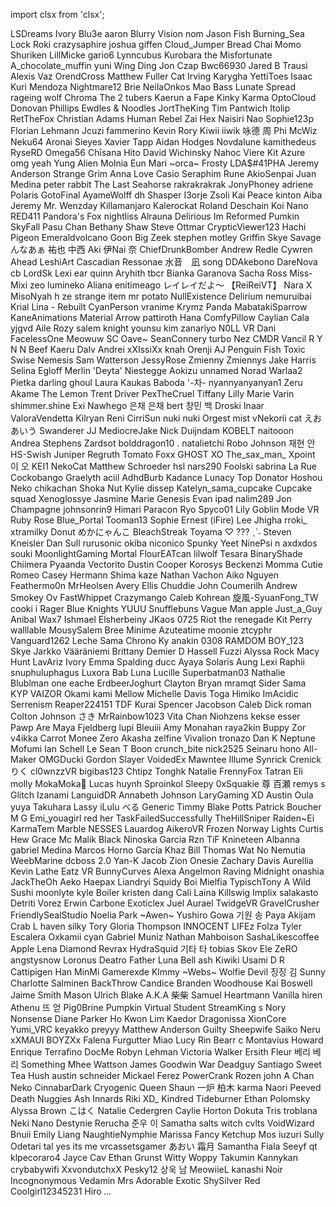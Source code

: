 ﻿import clsx from 'clsx';


<!-- Reminder that not only HTML chars have to be escaped, MDX chars also need to be (such as a space followed by an underscore). -->
<Patronelt k="0" ias="0" sp="0" >LSDreams</Patronelt> <Patronelt k="0" ias="0" sp="0" >Ivory</Patronelt> <Patronelt k="0" ias="1" sp="0" >Blu3e</Patronelt> <Patronelt k="0" ias="0" sp="0" >aaron</Patronelt> <Patronelt k="0" ias="0" sp="0" >Blurry Vision</Patronelt> 
<Patronelt k="0" ias="0" sp="0" >nom</Patronelt> <Patronelt k="0" ias="1" sp="0" >Jason Fish</Patronelt> <Patronelt k="0" ias="1" sp="0" >Burning&#0095;Sea</Patronelt> <Patronelt k="0" ias="0" sp="0" >Lock</Patronelt> <Patronelt k="0" ias="0" sp="0" >Roki</Patronelt> 
<Patronelt k="0" ias="0" sp="0" >crazysaphire</Patronelt> <Patronelt k="0" ias="1" sp="0" >joshua giffen</Patronelt> <Patronelt k="0" ias="0" sp="0" >Cloud&#0095;Jumper</Patronelt> <Patronelt k="0" ias="0" sp="0" >Bread Chai</Patronelt> <Patronelt k="0" ias="0" sp="0" >Momo Shuriken</Patronelt> 
<Patronelt k="0" ias="1" sp="0" >LillMicke</Patronelt> <Patronelt k="0" ias="0" sp="0" >gario6</Patronelt> <Patronelt k="0" ias="0" sp="0" >Lynncubus</Patronelt> <Patronelt k="0" ias="1" sp="0" >Kurobara the Misfortunate</Patronelt> <Patronelt k="0" ias="1" sp="0" >A&#0095;chocolate&#0095;muffin</Patronelt> 
<Patronelt k="0" ias="0" sp="0" >yuni</Patronelt> <Patronelt k="0" ias="0" sp="0" >Wing Ding</Patronelt> <Patronelt k="0" ias="1" sp="0" >Jon Czap</Patronelt> <Patronelt k="0" ias="0" sp="0" >Bwc66930</Patronelt> <Patronelt k="0" ias="0" sp="0" >Jared B Trausi</Patronelt> 
<Patronelt k="0" ias="1" sp="0" >Alexis Vaz</Patronelt> <Patronelt k="0" ias="0" sp="0" >OrendCross</Patronelt> <Patronelt k="0" ias="0" sp="0" >Matthew Fuller</Patronelt> <Patronelt k="0" ias="1" sp="0" >Cat Irving</Patronelt> <Patronelt k="0" ias="1" sp="0" >Karygha</Patronelt> 
<Patronelt k="0" ias="0" sp="0" >YettiToes</Patronelt> <Patronelt k="0" ias="0" sp="0" >Isaac Kuri Mendoza</Patronelt> <Patronelt k="0" ias="0" sp="0" >Nightmare12</Patronelt> <Patronelt k="0" ias="0" sp="0" >Brie</Patronelt> <Patronelt k="0" ias="1" sp="0" >NeilaOnkos</Patronelt> 
<Patronelt k="0" ias="1" sp="0" >Mao</Patronelt> <Patronelt k="0" ias="0" sp="0" >Bass</Patronelt> <Patronelt k="0" ias="0" sp="0" >Lunate Spread</Patronelt> <Patronelt k="0" ias="1" sp="0" >rageing wolf</Patronelt> <Patronelt k="0" ias="0" sp="0" >Chroma</Patronelt> 
<Patronelt k="0" ias="0" sp="0" >The 2 tubers</Patronelt> <Patronelt k="0" ias="0" sp="0" >Kaerun</Patronelt> <Patronelt k="0" ias="0" sp="0" >a</Patronelt> <Patronelt k="0" ias="1" sp="0" >Fape</Patronelt> <Patronelt k="0" ias="0" sp="0" >Kinky Karma</Patronelt> 
<Patronelt k="0" ias="1" sp="0" >OptoCloud</Patronelt> <Patronelt k="0" ias="1" sp="0" >Donovan Phillips</Patronelt> <Patronelt k="0" ias="0" sp="0" >Ewdles &#0038; Noodles</Patronelt> <Patronelt k="0" ias="1" sp="0" >JortTheKing</Patronelt> <Patronelt k="0" ias="1" sp="0" >Tim Pantwich</Patronelt> 
<Patronelt k="0" ias="1" sp="0" >Itolip</Patronelt> <Patronelt k="0" ias="0" sp="0" >RetTheFox</Patronelt> <Patronelt k="0" ias="0" sp="0" >Christian Adams</Patronelt> <Patronelt k="0" ias="0" sp="0" >Human Rebel</Patronelt> <Patronelt k="0" ias="0" sp="0" >Zai Hex</Patronelt> 
<Patronelt k="0" ias="0" sp="0" >Naisiri Nao</Patronelt> <Patronelt k="0" ias="0" sp="0" >Sophie123p</Patronelt> <Patronelt k="0" ias="1" sp="0" >Florian Lehmann</Patronelt> <Patronelt k="0" ias="0" sp="0" >Jcuzi</Patronelt> <Patronelt k="0" ias="1" sp="0" >fammerino</Patronelt> 
<Patronelt k="0" ias="0" sp="0" >Kevin</Patronelt> <Patronelt k="0" ias="0" sp="0" >Rory</Patronelt> <Patronelt k="0" ias="1" sp="0" >Kiwii iiwik</Patronelt> <Patronelt k="0" ias="1" sp="0" >咏德 周</Patronelt> <Patronelt k="0" ias="1" sp="0" >Phi</Patronelt> 
<Patronelt k="0" ias="0" sp="0" >McWiz</Patronelt> <Patronelt k="0" ias="1" sp="0" >Neku64</Patronelt> <Patronelt k="0" ias="1" sp="0" >Aronai Sieyes</Patronelt> <Patronelt k="0" ias="1" sp="0" >Xavier Tapp</Patronelt> <Patronelt k="0" ias="0" sp="0" >Aidan Hodges</Patronelt> 
<Patronelt k="0" ias="0" sp="0" >Novdalune</Patronelt> <Patronelt k="0" ias="0" sp="0" >kamithedeus</Patronelt> <Patronelt k="0" ias="1" sp="0" >RyseRD</Patronelt> <Patronelt k="0" ias="0" sp="0" >Omega56</Patronelt> <Patronelt k="0" ias="1" sp="0" >Chīsana Hito</Patronelt> 
<Patronelt k="0" ias="1" sp="0" >David Wichinsky</Patronelt> <Patronelt k="0" ias="0" sp="0" >Nahoc</Patronelt> <Patronelt k="0" ias="1" sp="0" >Viere</Patronelt> <Patronelt k="0" ias="1" sp="0" >Kit Azure</Patronelt> <Patronelt k="0" ias="0" sp="0" >omg yeah</Patronelt> 
<Patronelt k="0" ias="0" sp="0" >Yung Alien</Patronelt> <Patronelt k="0" ias="1" sp="0" >Molnia</Patronelt> <Patronelt k="0" ias="1" sp="0" >Eun</Patronelt> <Patronelt k="0" ias="0" sp="0" >Mari</Patronelt> <Patronelt k="0" ias="1" sp="0" >&#0126;orca&#0126;</Patronelt> 
<Patronelt k="0" ias="0" sp="0" >Frosty</Patronelt> <Patronelt k="0" ias="0" sp="0" >LDA&#0036;&#0035;41PHA</Patronelt> <Patronelt k="0" ias="1" sp="0" >Jeremy Anderson</Patronelt> <Patronelt k="0" ias="1" sp="0" >Strange Grim</Patronelt> <Patronelt k="0" ias="1" sp="0" >Anna Love</Patronelt> 
<Patronelt k="0" ias="0" sp="0" >Casio</Patronelt> <Patronelt k="0" ias="0" sp="0" >Seraphim Rune</Patronelt> <Patronelt k="0" ias="1" sp="0" >AkioSenpai</Patronelt> <Patronelt k="0" ias="0" sp="0" >Juan Medina</Patronelt> <Patronelt k="0" ias="0" sp="0" >peter rabbit</Patronelt> 
<Patronelt k="0" ias="1" sp="0" >The Last Seahorse</Patronelt> <Patronelt k="0" ias="0" sp="0" >rakrakrakrak</Patronelt> <Patronelt k="0" ias="1" sp="0" >JonyPhoney</Patronelt> <Patronelt k="0" ias="0" sp="0" >adriene</Patronelt> <Patronelt k="0" ias="0" sp="0" >Polaris</Patronelt> 
<Patronelt k="0" ias="0" sp="0" >GotoFinal</Patronelt> <Patronelt k="0" ias="0" sp="0" >AyameWolff</Patronelt> <Patronelt k="0" ias="1" sp="0" >dh</Patronelt> <Patronelt k="0" ias="1" sp="0" >Shasper</Patronelt> <Patronelt k="0" ias="1" sp="0" >I3orje</Patronelt> 
<Patronelt k="0" ias="1" sp="0" >Zsoli</Patronelt> <Patronelt k="0" ias="0" sp="0" >Kai Peace</Patronelt> <Patronelt k="0" ias="0" sp="0" >kinton</Patronelt> <Patronelt k="0" ias="0" sp="0" >Aiba</Patronelt> <Patronelt k="0" ias="1" sp="0" >Jeremy</Patronelt> 
<Patronelt k="0" ias="1" sp="0" >Mr&#0046; Wenzday</Patronelt> <Patronelt k="0" ias="1" sp="0" >Killamanjaro</Patronelt> <Patronelt k="0" ias="0" sp="0" >Kalerockat</Patronelt> <Patronelt k="0" ias="0" sp="0" >Roland Deschain</Patronelt> <Patronelt k="0" ias="1" sp="0" >Koi Nano</Patronelt> 
<Patronelt k="0" ias="0" sp="0" >RED411</Patronelt> <Patronelt k="0" ias="1" sp="0" >Pandora&#0039;s Fox</Patronelt> <Patronelt k="0" ias="0" sp="0" >nightliss</Patronelt> <Patronelt k="0" ias="0" sp="0" >Alrauna</Patronelt> <Patronelt k="0" ias="0" sp="0" >Delirious</Patronelt> 
<Patronelt k="0" ias="1" sp="0" >Im Reformed</Patronelt> <Patronelt k="0" ias="1" sp="0" >Pumkin</Patronelt> <Patronelt k="0" ias="0" sp="0" >SkyFall</Patronelt> <Patronelt k="0" ias="1" sp="0" >Pasu Chan</Patronelt> <Patronelt k="0" ias="0" sp="0" >Bethany Shaw</Patronelt> 
<Patronelt k="0" ias="1" sp="0" >Steve Ottmar</Patronelt> <Patronelt k="0" ias="1" sp="0" >CrypticViewer123</Patronelt> <Patronelt k="0" ias="1" sp="0" >Hachi Pigeon</Patronelt> <Patronelt k="0" ias="1" sp="0" >Emeraldvolcano</Patronelt> <Patronelt k="0" ias="1" sp="0" >Goon</Patronelt> 
<Patronelt k="0" ias="0" sp="0" >Big Zeek</Patronelt> <Patronelt k="0" ias="1" sp="0" >stephen motley</Patronelt> <Patronelt k="0" ias="1" sp="0" >Griffin</Patronelt> <Patronelt k="0" ias="0" sp="0" >Skye Savage</Patronelt> <Patronelt k="0" ias="0" sp="0" >んなあぁ</Patronelt> 
<Patronelt k="0" ias="1" sp="0" >祐也 中西</Patronelt> <Patronelt k="0" ias="0" sp="0" >Aki</Patronelt> <Patronelt k="0" ias="0" sp="0" >伊Nai 奈</Patronelt> <Patronelt k="0" ias="0" sp="0" >ChiefDrunkBomber</Patronelt> <Patronelt k="0" ias="1" sp="0" >Andrew Redle</Patronelt> 
<Patronelt k="0" ias="0" sp="0" >Cywren</Patronelt> <Patronelt k="0" ias="1" sp="0" >Ahead</Patronelt> <Patronelt k="0" ias="0" sp="0" >LeshiArt</Patronelt> <Patronelt k="0" ias="0" sp="0" >Cascadian</Patronelt> <Patronelt k="0" ias="1" sp="0" >Ressonae</Patronelt> 
<Patronelt k="0" ias="1" sp="0" >水音　凪</Patronelt> <Patronelt k="0" ias="1" sp="0" >song</Patronelt> <Patronelt k="0" ias="0" sp="0" >DDAkebono</Patronelt> <Patronelt k="0" ias="0" sp="0" >DareNova</Patronelt> <Patronelt k="0" ias="0" sp="0" >cb</Patronelt> 
<Patronelt k="0" ias="1" sp="0" >LordSk</Patronelt> <Patronelt k="0" ias="0" sp="0" >Lexi</Patronelt> <Patronelt k="0" ias="1" sp="0" >ear</Patronelt> <Patronelt k="0" ias="1" sp="0" >quinn</Patronelt> <Patronelt k="0" ias="1" sp="0" >Aryhith</Patronelt> 
<Patronelt k="0" ias="1" sp="0" >tbcr</Patronelt> <Patronelt k="0" ias="0" sp="0" >Bianka Garanova</Patronelt> <Patronelt k="0" ias="0" sp="0" >Sacha Ross</Patronelt> <Patronelt k="0" ias="0" sp="0" >Miss&#0045;Mixi</Patronelt> <Patronelt k="0" ias="0" sp="0" >zeo</Patronelt> 
<Patronelt k="0" ias="0" sp="0" >lumineko</Patronelt> <Patronelt k="0" ias="0" sp="0" >Aliana</Patronelt> <Patronelt k="0" ias="1" sp="0" >enitimeago</Patronelt> <Patronelt k="0" ias="1" sp="0" >レイレイだよ～ 【ReiReiVT】</Patronelt> <Patronelt k="0" ias="0" sp="0" >Nara X</Patronelt> 
<Patronelt k="0" ias="1" sp="0" >MisoNyah</Patronelt> <Patronelt k="0" ias="1" sp="0" >h ze</Patronelt> <Patronelt k="0" ias="1" sp="0" >strange item</Patronelt> <Patronelt k="0" ias="0" sp="0" >mr potato</Patronelt> <Patronelt k="0" ias="1" sp="0" >NullExistence</Patronelt> 
<Patronelt k="0" ias="1" sp="0" >Delirium</Patronelt> <Patronelt k="0" ias="1" sp="0" >nemuruibai</Patronelt> <Patronelt k="0" ias="0" sp="0" >Krial</Patronelt> <Patronelt k="0" ias="0" sp="0" >Lina &#0045; Rebuilt</Patronelt> <Patronelt k="0" ias="1" sp="0" >CyanPerson</Patronelt> 
<Patronelt k="0" ias="1" sp="0" >vranime</Patronelt> <Patronelt k="0" ias="0" sp="0" >Krymz Panda</Patronelt> <Patronelt k="0" ias="0" sp="0" >MabatakiSparrow</Patronelt> <Patronelt k="0" ias="1" sp="0" >KaneAnimations</Patronelt> <Patronelt k="0" ias="0" sp="0" >Material Arrow</Patronelt> 
<Patronelt k="0" ias="0" sp="0" >pattiroth</Patronelt> <Patronelt k="0" ias="0" sp="0" >Hana</Patronelt> <Patronelt k="0" ias="0" sp="0" >ComfyPillow</Patronelt> <Patronelt k="0" ias="1" sp="0" >Caylian Cala</Patronelt> <Patronelt k="0" ias="0" sp="0" >yjgvd</Patronelt> 
<Patronelt k="0" ias="1" sp="0" >Aile Rozy</Patronelt> <Patronelt k="0" ias="0" sp="0" >salem knight</Patronelt> <Patronelt k="0" ias="1" sp="0" >younsu kim</Patronelt> <Patronelt k="0" ias="0" sp="0" >zanariyo</Patronelt> <Patronelt k="0" ias="1" sp="0" >N0LL VR</Patronelt> 
<Patronelt k="0" ias="0" sp="0" >Dani</Patronelt> <Patronelt k="0" ias="0" sp="0" >FacelessOne</Patronelt> <Patronelt k="0" ias="0" sp="0" >Meowuw SC</Patronelt> <Patronelt k="0" ias="0" sp="0" >Oave&#0126;</Patronelt> <Patronelt k="0" ias="0" sp="0" >SeanConnery</Patronelt> 
<Patronelt k="0" ias="0" sp="0" >turbo</Patronelt> <Patronelt k="0" ias="0" sp="0" >Nez</Patronelt> <Patronelt k="0" ias="0" sp="0" >CMDR Vancil</Patronelt> <Patronelt k="0" ias="0" sp="0" >R Y N N</Patronelt> <Patronelt k="0" ias="0" sp="0" >Beef Kaeru</Patronelt> 
<Patronelt k="0" ias="0" sp="0" >Dalv Andrei</Patronelt> <Patronelt k="0" ias="1" sp="0" >xXIssiXx</Patronelt> <Patronelt k="0" ias="1" sp="0" >knah</Patronelt> <Patronelt k="0" ias="0" sp="0" >Orenji</Patronelt> <Patronelt k="0" ias="0" sp="0" >AJ</Patronelt> 
<Patronelt k="0" ias="0" sp="0" >Penguin Fish</Patronelt> <Patronelt k="0" ias="0" sp="0" >Toxic Swise</Patronelt> <Patronelt k="0" ias="0" sp="0" >Nemesis</Patronelt> <Patronelt k="0" ias="1" sp="0" >Sam Watterson</Patronelt> <Patronelt k="0" ias="0" sp="0" >JessyRose</Patronelt> 
<Patronelt k="0" ias="1" sp="0" >Zmienny Zmiennys</Patronelt> <Patronelt k="0" ias="0" sp="0" >Jake Harris</Patronelt> <Patronelt k="0" ias="0" sp="0" >Selina Egloff</Patronelt> <Patronelt k="0" ias="0" sp="0" >Merlin &#0039;Deyta&#0039; Niestegge</Patronelt> <Patronelt k="0" ias="1" sp="0" >Aokizu</Patronelt> 
<Patronelt k="0" ias="1" sp="0" >unnamed</Patronelt> <Patronelt k="0" ias="1" sp="0" >Norad</Patronelt> <Patronelt k="0" ias="0" sp="0" >Warlaa2</Patronelt> <Patronelt k="0" ias="1" sp="0" >Pietka</Patronelt> <Patronelt k="0" ias="0" sp="0" >darling ghoul</Patronelt> 
<Patronelt k="0" ias="0" sp="0" >Laura Kaukas</Patronelt> <Patronelt k="0" ias="0" sp="0" >Baboda</Patronelt> <Patronelt k="0" ias="0" sp="0" >&#0039;&#0045;차&#0045;</Patronelt> <Patronelt k="0" ias="0" sp="0" >nyannyanyanyan1</Patronelt> <Patronelt k="0" ias="1" sp="0" >Zeru Akame</Patronelt> 
<Patronelt k="0" ias="1" sp="0" >The Lemon</Patronelt> <Patronelt k="0" ias="0" sp="0" >Trent Driver</Patronelt> <Patronelt k="0" ias="0" sp="0" >PexTheCruel</Patronelt> <Patronelt k="0" ias="1" sp="0" >Tiffany</Patronelt> <Patronelt k="0" ias="0" sp="0" >Lilly Marie</Patronelt> 
<Patronelt k="0" ias="1" sp="0" >Varin</Patronelt> <Patronelt k="0" ias="0" sp="0" >shimmer&#0046;shine</Patronelt> <Patronelt k="0" ias="0" sp="0" >Exi Nawhego</Patronelt> <Patronelt k="0" ias="1" sp="0" >은채 은채</Patronelt> <Patronelt k="0" ias="0" sp="0" >bert</Patronelt> 
<Patronelt k="0" ias="1" sp="0" >창민 백</Patronelt> <Patronelt k="0" ias="0" sp="0" >Droski</Patronelt> <Patronelt k="0" ias="0" sp="0" >Inaar</Patronelt> <Patronelt k="0" ias="0" sp="0" >ValoraVendetta</Patronelt> <Patronelt k="0" ias="0" sp="0" >Kilryan</Patronelt> 
<Patronelt k="0" ias="1" sp="0" >Reni</Patronelt> <Patronelt k="0" ias="0" sp="0" >CirriSun</Patronelt> <Patronelt k="0" ias="0" sp="0" >nuki nuki</Patronelt> <Patronelt k="0" ias="0" sp="0" >Orgest</Patronelt> <Patronelt k="0" ias="1" sp="0" >mist</Patronelt> 
<Patronelt k="0" ias="0" sp="0" >vNekorii</Patronelt> <Patronelt k="0" ias="1" sp="0" >cat</Patronelt> <Patronelt k="0" ias="1" sp="0" >えお あいう</Patronelt> <Patronelt k="0" ias="1" sp="0" >Swanderer</Patronelt> <Patronelt k="0" ias="1" sp="0" >JJ</Patronelt> 
<Patronelt k="0" ias="0" sp="0" >MediocreJake</Patronelt> <Patronelt k="0" ias="0" sp="0" >Nick Duijndam</Patronelt> <Patronelt k="0" ias="1" sp="0" >KOBELT</Patronelt> <Patronelt k="0" ias="0" sp="0" >naitooon</Patronelt> <Patronelt k="0" ias="0" sp="0" >Andrea Stephens</Patronelt> 
<Patronelt k="0" ias="0" sp="0" >Zardsot</Patronelt> <Patronelt k="0" ias="1" sp="0" >bolddragon10 &#0046;</Patronelt> <Patronelt k="0" ias="0" sp="0" >natalietchi</Patronelt> <Patronelt k="0" ias="1" sp="0" >Robo Johnson</Patronelt> <Patronelt k="0" ias="0" sp="0" >재현 안</Patronelt> 
<Patronelt k="0" ias="0" sp="0" >HS&#0045;Swish</Patronelt> <Patronelt k="0" ias="0" sp="0" >Juniper Regruth</Patronelt> <Patronelt k="0" ias="0" sp="0" >Tomato</Patronelt> <Patronelt k="0" ias="0" sp="0" >Foxx</Patronelt> <Patronelt k="0" ias="0" sp="0" >GHOST XO</Patronelt> 
<Patronelt k="0" ias="0" sp="0" >The&#0095;sax&#0095;man&#0095;</Patronelt> <Patronelt k="0" ias="1" sp="0" >Xpoint</Patronelt> <Patronelt k="0" ias="0" sp="0" >이 오</Patronelt> <Patronelt k="0" ias="1" sp="0" >KEI1</Patronelt> <Patronelt k="0" ias="1" sp="0" >NekoCat</Patronelt> 
<Patronelt k="0" ias="1" sp="0" >Matthew Schroeder</Patronelt> <Patronelt k="0" ias="0" sp="0" >hsl</Patronelt> <Patronelt k="0" ias="0" sp="0" >nars290</Patronelt> <Patronelt k="0" ias="1" sp="0" >Foolski</Patronelt> <Patronelt k="0" ias="0" sp="0" >sabrina La Rue</Patronelt> 
<Patronelt k="0" ias="1" sp="0" >Cockobango</Patronelt> <Patronelt k="0" ias="1" sp="0" >Graelyth</Patronelt> <Patronelt k="0" ias="0" sp="0" >aciil</Patronelt> <Patronelt k="0" ias="1" sp="0" >AdhdBurb</Patronelt> <Patronelt k="0" ias="0" sp="0" >Kadance Lunacy</Patronelt> 
<Patronelt k="0" ias="0" sp="0" >Top Donator</Patronelt> <Patronelt k="0" ias="0" sp="0" >Hoshou Neko</Patronelt> <Patronelt k="0" ias="0" sp="0" >chikachan</Patronelt> <Patronelt k="0" ias="0" sp="0" >Shoka Nut</Patronelt> <Patronelt k="0" ias="0" sp="0" >Kylie</Patronelt> 
<Patronelt k="0" ias="0" sp="0" >dissep</Patronelt> <Patronelt k="0" ias="0" sp="0" >Katelyn&#0095;sama&#0095;cupcake Cupcake squad</Patronelt> <Patronelt k="0" ias="0" sp="0" >Xenoglossye</Patronelt> <Patronelt k="0" ias="0" sp="0" >Jasmine Marie</Patronelt> <Patronelt k="0" ias="0" sp="0" >Genesis Evan</Patronelt> 
<Patronelt k="0" ias="0" sp="0" >ipad</Patronelt> <Patronelt k="0" ias="1" sp="0" >nalim289</Patronelt> <Patronelt k="0" ias="1" sp="0" >Jon Champagne</Patronelt> <Patronelt k="0" ias="1" sp="0" >johnsonrin9</Patronelt> <Patronelt k="0" ias="1" sp="0" >Himari</Patronelt> 
<Patronelt k="0" ias="0" sp="0" >Paracon</Patronelt> <Patronelt k="0" ias="1" sp="0" >Ryo</Patronelt> <Patronelt k="0" ias="0" sp="0" >Spyco01</Patronelt> <Patronelt k="0" ias="0" sp="0" >Lily</Patronelt> <Patronelt k="0" ias="0" sp="0" >Goblin Mode</Patronelt> 
<Patronelt k="0" ias="0" sp="0" >VR Ruby Rose</Patronelt> <Patronelt k="0" ias="0" sp="0" >Blue&#0095;Portal</Patronelt> <Patronelt k="0" ias="0" sp="0" >Tooman13</Patronelt> <Patronelt k="0" ias="0" sp="0" >Sophie</Patronelt> <Patronelt k="0" ias="0" sp="0" >Ernest &#0040;iFire&#0041; Lee</Patronelt> 
<Patronelt k="0" ias="0" sp="0" >Jhigha</Patronelt> <Patronelt k="0" ias="1" sp="0" >rroki&#0095;</Patronelt> <Patronelt k="0" ias="0" sp="0" >xtramilky</Patronelt> <Patronelt k="0" ias="0" sp="0" >Donut</Patronelt> <Patronelt k="0" ias="0" sp="0" >めかにゃんこ</Patronelt> 
<Patronelt k="0" ias="0" sp="0" >BleachStreak</Patronelt> <Patronelt k="0" ias="0" sp="0" >Toyama</Patronelt> <Patronelt k="0" ias="0" sp="0" >♡ &#0063;&#0063;&#0063; ˎˊ˗</Patronelt> <Patronelt k="0" ias="1" sp="0" >Steven Kneisler</Patronelt> <Patronelt k="0" ias="0" sp="0" >Dan Sull</Patronelt> 
<Patronelt k="0" ias="0" sp="0" >rurusonic</Patronelt> <Patronelt k="0" ias="0" sp="0" >okiba niconico</Patronelt> <Patronelt k="0" ias="1" sp="0" >Spunky</Patronelt> <Patronelt k="0" ias="0" sp="0" >Yeet</Patronelt> <Patronelt k="0" ias="0" sp="0" >NinePsi</Patronelt> 
<Patronelt k="0" ias="0" sp="0" >n</Patronelt> <Patronelt k="0" ias="0" sp="0" >axdxdos</Patronelt> <Patronelt k="0" ias="1" sp="0" >souki</Patronelt> <Patronelt k="0" ias="0" sp="0" >MoonlightGaming</Patronelt> <Patronelt k="0" ias="0" sp="0" >Mortal</Patronelt> 
<Patronelt k="0" ias="0" sp="0" >FlourEATcan</Patronelt> <Patronelt k="0" ias="1" sp="0" >lilwolf</Patronelt> <Patronelt k="0" ias="1" sp="0" >Tesara</Patronelt> <Patronelt k="0" ias="0" sp="0" >BinaryShade</Patronelt> <Patronelt k="0" ias="0" sp="0" >Chiimera</Patronelt> 
<Patronelt k="0" ias="1" sp="0" >Pyaanda</Patronelt> <Patronelt k="0" ias="0" sp="0" >Vectorito</Patronelt> <Patronelt k="0" ias="1" sp="0" >Dustin Cooper</Patronelt> <Patronelt k="0" ias="0" sp="0" >Korosys</Patronelt> <Patronelt k="0" ias="0" sp="0" >Beckenzi</Patronelt> 
<Patronelt k="0" ias="1" sp="0" >Momma Cutie</Patronelt> <Patronelt k="0" ias="0" sp="0" >Romeo</Patronelt> <Patronelt k="0" ias="0" sp="0" >Casey Hermann</Patronelt> <Patronelt k="0" ias="0" sp="0" >Shima kaze</Patronelt> <Patronelt k="0" ias="0" sp="0" >Nathan Vachon</Patronelt> 
<Patronelt k="0" ias="1" sp="0" >Aiko Nguyen</Patronelt> <Patronelt k="0" ias="0" sp="0" >Feathermo0n</Patronelt> <Patronelt k="0" ias="0" sp="0" >MrHeolsen</Patronelt> <Patronelt k="0" ias="0" sp="0" >Avery Ellis</Patronelt> <Patronelt k="0" ias="0" sp="0" >Chuddie</Patronelt> 
<Patronelt k="0" ias="0" sp="0" >John Coumerilh</Patronelt> <Patronelt k="0" ias="0" sp="0" >Andrew</Patronelt> <Patronelt k="0" ias="0" sp="0" >Smokey Ov</Patronelt> <Patronelt k="0" ias="0" sp="0" >FastWhippet</Patronelt> <Patronelt k="0" ias="1" sp="0" >Crazymango</Patronelt> 
<Patronelt k="0" ias="1" sp="0" >Caleb</Patronelt> <Patronelt k="0" ias="1" sp="0" >Kohrean</Patronelt> <Patronelt k="0" ias="0" sp="0" >旋風&#0045;SyuanFong&#0095;TW</Patronelt> <Patronelt k="0" ias="1" sp="0" >cooki i</Patronelt> <Patronelt k="0" ias="0" sp="0" >Rager</Patronelt> 
<Patronelt k="0" ias="0" sp="0" >Blue Knights</Patronelt> <Patronelt k="0" ias="0" sp="0" >YUUU</Patronelt> <Patronelt k="0" ias="0" sp="0" >Snufflebuns</Patronelt> <Patronelt k="0" ias="0" sp="0" >Vague Man</Patronelt> <Patronelt k="0" ias="1" sp="0" >apple</Patronelt> 
<Patronelt k="0" ias="0" sp="0" >Just&#0095;a&#0095;Guy</Patronelt> <Patronelt k="0" ias="0" sp="0" >Anibal</Patronelt> <Patronelt k="0" ias="0" sp="0" >Wax7</Patronelt> <Patronelt k="0" ias="1" sp="0" >Ishmael Elsherbeiny</Patronelt> <Patronelt k="0" ias="0" sp="0" >JKaos 0725</Patronelt> 
<Patronelt k="0" ias="1" sp="0" >Riot the renegade</Patronelt> <Patronelt k="0" ias="1" sp="0" >Kit</Patronelt> <Patronelt k="0" ias="0" sp="0" >Perry</Patronelt> <Patronelt k="0" ias="0" sp="0" >walllable</Patronelt> <Patronelt k="0" ias="0" sp="0" >MousySalem</Patronelt> 
<Patronelt k="0" ias="0" sp="0" >Bree</Patronelt> <Patronelt k="0" ias="0" sp="0" >Minime</Patronelt> <Patronelt k="0" ias="0" sp="0" >Azuteatime</Patronelt> <Patronelt k="0" ias="0" sp="0" >moonie</Patronelt> <Patronelt k="0" ias="0" sp="0" >ztcyphr</Patronelt> 
<Patronelt k="0" ias="0" sp="0" >Vanguard1262</Patronelt> <Patronelt k="0" ias="1" sp="0" >Leche Sama</Patronelt> <Patronelt k="0" ias="1" sp="0" >Chrono Ky</Patronelt> <Patronelt k="0" ias="0" sp="0" >anakin 0308</Patronelt> <Patronelt k="0" ias="0" sp="0" >RAMDOM BOY&#0095;123</Patronelt> 
<Patronelt k="0" ias="1" sp="0" >Skye</Patronelt> <Patronelt k="0" ias="1" sp="0" >Jarkko Vääräniemi</Patronelt> <Patronelt k="0" ias="0" sp="0" >Brittany</Patronelt> <Patronelt k="0" ias="1" sp="0" >Demier D Hassell</Patronelt> <Patronelt k="0" ias="0" sp="0" >Fuzzi</Patronelt> 
<Patronelt k="0" ias="1" sp="0" >Alyssa Rock</Patronelt> <Patronelt k="0" ias="1" sp="0" >Macy Hunt</Patronelt> <Patronelt k="0" ias="0" sp="0" >LavAriz</Patronelt> <Patronelt k="0" ias="1" sp="0" >Ivory</Patronelt> <Patronelt k="0" ias="0" sp="0" >Emma Spalding</Patronelt> 
<Patronelt k="0" ias="0" sp="0" >ducc</Patronelt> <Patronelt k="0" ias="0" sp="0" >Ayaya</Patronelt> <Patronelt k="0" ias="1" sp="0" >Solaris Aung</Patronelt> <Patronelt k="0" ias="1" sp="0" >Lexi</Patronelt> <Patronelt k="0" ias="1" sp="0" >Raphii</Patronelt> 
<Patronelt k="0" ias="1" sp="0" >snuphuluphagus</Patronelt> <Patronelt k="0" ias="1" sp="0" >Luxora</Patronelt> <Patronelt k="0" ias="1" sp="0" >Bab</Patronelt> <Patronelt k="0" ias="1" sp="0" >Luna Lucille</Patronelt> <Patronelt k="0" ias="0" sp="0" >Superbatman03</Patronelt> 
<Patronelt k="0" ias="0" sp="0" >Nathalie</Patronelt> <Patronelt k="0" ias="1" sp="0" >Blublman</Patronelt> <Patronelt k="0" ias="0" sp="0" >one eache</Patronelt> <Patronelt k="0" ias="0" sp="0" >ErdbeerJoghurt</Patronelt> <Patronelt k="0" ias="1" sp="0" >Clayton Bryan</Patronelt> 
<Patronelt k="0" ias="0" sp="0" >mramqt</Patronelt> <Patronelt k="0" ias="1" sp="0" >Sider Sama</Patronelt> <Patronelt k="0" ias="1" sp="0" >KYP</Patronelt> <Patronelt k="0" ias="1" sp="0" >VAIZOR</Patronelt> <Patronelt k="0" ias="1" sp="0" >Okami kami</Patronelt> 
<Patronelt k="0" ias="0" sp="0" >Mellow</Patronelt> <Patronelt k="0" ias="0" sp="0" >Michelle Davis</Patronelt> <Patronelt k="0" ias="0" sp="0" >Toga Himiko</Patronelt> <Patronelt k="0" ias="0" sp="0" >ImAcidic</Patronelt> <Patronelt k="0" ias="0" sp="0" >Serrenism</Patronelt> 
<Patronelt k="0" ias="1" sp="0" >Reaper224151</Patronelt> <Patronelt k="0" ias="1" sp="0" >TDF</Patronelt> <Patronelt k="0" ias="1" sp="0" >Kurai</Patronelt> <Patronelt k="0" ias="0" sp="0" >Spencer Jacobson</Patronelt> <Patronelt k="0" ias="0" sp="0" >Caleb</Patronelt> 
<Patronelt k="0" ias="0" sp="0" >Dick roman</Patronelt> <Patronelt k="0" ias="1" sp="0" >Colton Johnson</Patronelt> <Patronelt k="0" ias="1" sp="0" >さき</Patronelt> <Patronelt k="0" ias="0" sp="0" >MrRainbow1023</Patronelt> <Patronelt k="0" ias="1" sp="0" >Vita Chan</Patronelt> 
<Patronelt k="0" ias="0" sp="0" >Niohzens</Patronelt> <Patronelt k="0" ias="1" sp="0" >kekse esser</Patronelt> <Patronelt k="0" ias="1" sp="0" >Pawp</Patronelt> <Patronelt k="0" ias="0" sp="0" >Are</Patronelt> <Patronelt k="0" ias="0" sp="0" >Maya Fjeldberg</Patronelt> 
<Patronelt k="0" ias="0" sp="0" >lupi</Patronelt> <Patronelt k="0" ias="0" sp="0" >Bleuiii</Patronelt> <Patronelt k="0" ias="1" sp="0" >Amy Monahan</Patronelt> <Patronelt k="0" ias="1" sp="0" >raya2kin</Patronelt> <Patronelt k="0" ias="0" sp="0" >Buppy</Patronelt> 
<Patronelt k="0" ias="1" sp="0" >Zor</Patronelt> <Patronelt k="0" ias="1" sp="0" >v4ikka</Patronelt> <Patronelt k="0" ias="0" sp="0" >Carrot Monee</Patronelt> <Patronelt k="0" ias="1" sp="0" >Zero Akasha</Patronelt> <Patronelt k="0" ias="0" sp="0" >zelfine</Patronelt> 
<Patronelt k="0" ias="1" sp="0" >Vivalion</Patronelt> <Patronelt k="0" ias="1" sp="0" >tronazo</Patronelt> <Patronelt k="0" ias="1" sp="0" >Dan K</Patronelt> <Patronelt k="0" ias="1" sp="0" >Neptune Mofumi</Patronelt> <Patronelt k="0" ias="1" sp="0" >Ian Schell</Patronelt> 
<Patronelt k="0" ias="0" sp="0" >Le Sean T Boon</Patronelt> <Patronelt k="0" ias="1" sp="0" >crunch&#0095;bite</Patronelt> <Patronelt k="0" ias="1" sp="0" >nick2525</Patronelt> <Patronelt k="0" ias="0" sp="0" >Seinaru hono</Patronelt> <Patronelt k="0" ias="0" sp="0" >All&#0045;Maker</Patronelt> 
<Patronelt k="0" ias="1" sp="0" >OMGDucki</Patronelt> <Patronelt k="0" ias="1" sp="0" >Gordon Slayer</Patronelt> <Patronelt k="0" ias="1" sp="0" >VoidedEx</Patronelt> <Patronelt k="0" ias="1" sp="0" >Mawntee</Patronelt> <Patronelt k="0" ias="1" sp="0" >Illume</Patronelt> 
<Patronelt k="0" ias="1" sp="0" >Synrick Crenick</Patronelt> <Patronelt k="0" ias="1" sp="0" >りく</Patronelt> <Patronelt k="0" ias="0" sp="0" >cl0wnzzVR</Patronelt> <Patronelt k="0" ias="1" sp="0" >bigibas123</Patronelt> <Patronelt k="0" ias="0" sp="0" >Chtipz Tonghk</Patronelt> 
<Patronelt k="0" ias="0" sp="0" >Natalie</Patronelt> <Patronelt k="0" ias="0" sp="0" >FrennyFox</Patronelt> <Patronelt k="0" ias="0" sp="0" >Tatran</Patronelt> <Patronelt k="0" ias="0" sp="0" >Eli</Patronelt> <Patronelt k="0" ias="1" sp="0" >molly</Patronelt> 
<Patronelt k="0" ias="0" sp="0" >MokaMoka🩷</Patronelt> <Patronelt k="0" ias="1" sp="0" >Lucas huynh</Patronelt> <Patronelt k="0" ias="1" sp="0" >Sproinkol</Patronelt> <Patronelt k="0" ias="0" sp="0" >Sleepy</Patronelt> <Patronelt k="0" ias="1" sp="0" >0xSquakie</Patronelt> 
<Patronelt k="0" ias="1" sp="0" >尊 百瀬</Patronelt> <Patronelt k="0" ias="1" sp="0" >remys s</Patronelt> <Patronelt k="0" ias="0" sp="0" >Glitch Izanami</Patronelt> <Patronelt k="0" ias="0" sp="0" >LanguidDR</Patronelt> <Patronelt k="0" ias="1" sp="0" >Annabeth Johnson</Patronelt> 
<Patronelt k="0" ias="0" sp="0" >LaryGaming XD</Patronelt> <Patronelt k="0" ias="0" sp="0" >Austin</Patronelt> <Patronelt k="0" ias="0" sp="0" >Oula</Patronelt> <Patronelt k="0" ias="1" sp="0" >yuya Takuhara</Patronelt> <Patronelt k="0" ias="1" sp="0" >Lassy</Patronelt> 
<Patronelt k="0" ias="1" sp="0" >iLulu</Patronelt> <Patronelt k="0" ias="1" sp="0" >べる</Patronelt> <Patronelt k="0" ias="1" sp="0" >Generic Timmy</Patronelt> <Patronelt k="0" ias="0" sp="0" >Blake Potts</Patronelt> <Patronelt k="0" ias="1" sp="0" >Patrick Boucher</Patronelt> 
<Patronelt k="0" ias="0" sp="0" >M G</Patronelt> <Patronelt k="0" ias="0" sp="0" >Emi&#0095;youagirl</Patronelt> <Patronelt k="0" ias="0" sp="0" >red her</Patronelt> <Patronelt k="0" ias="1" sp="0" >TaskFailedSuccessfully</Patronelt> <Patronelt k="0" ias="1" sp="0" >TheHillSniper</Patronelt> 
<Patronelt k="0" ias="0" sp="0" >Raiden&#0126;Ei</Patronelt> <Patronelt k="0" ias="0" sp="0" >KarmaTem</Patronelt> <Patronelt k="0" ias="1" sp="0" >Marble</Patronelt> <Patronelt k="0" ias="1" sp="0" >NESSES</Patronelt> <Patronelt k="0" ias="0" sp="0" >Lauardog</Patronelt> 
<Patronelt k="0" ias="1" sp="0" >AikeroVR</Patronelt> <Patronelt k="0" ias="0" sp="0" >Frozen Norway</Patronelt> <Patronelt k="0" ias="0" sp="0" >Lights</Patronelt> <Patronelt k="0" ias="1" sp="0" >Curtis Hew</Patronelt> <Patronelt k="0" ias="1" sp="0" >Grace Mc</Patronelt> 
<Patronelt k="0" ias="0" sp="0" >Malik Black</Patronelt> <Patronelt k="0" ias="0" sp="0" >Ninoska Garcia</Patronelt> <Patronelt k="0" ias="0" sp="0" >Rzn TiF</Patronelt> <Patronelt k="0" ias="1" sp="0" >Knineteen</Patronelt> <Patronelt k="0" ias="0" sp="0" >Albanna</Patronelt> 
<Patronelt k="0" ias="0" sp="0" >gabriel Medina</Patronelt> <Patronelt k="0" ias="0" sp="0" >Marcos Horno García</Patronelt> <Patronelt k="0" ias="1" sp="0" >Khaz</Patronelt> <Patronelt k="0" ias="0" sp="0" >Bill Thomas</Patronelt> <Patronelt k="0" ias="0" sp="0" >Wat No</Patronelt> 
<Patronelt k="0" ias="1" sp="0" >Nemutia</Patronelt> <Patronelt k="0" ias="1" sp="0" >WeebMarine</Patronelt> <Patronelt k="0" ias="0" sp="0" >dcboss 2&#0046;0</Patronelt> <Patronelt k="0" ias="1" sp="0" >Yan&#0045;K</Patronelt> <Patronelt k="0" ias="0" sp="0" >Jacob Zion</Patronelt> 
<Patronelt k="0" ias="0" sp="0" >Onesie</Patronelt> <Patronelt k="0" ias="1" sp="0" >Zachary Davis</Patronelt> <Patronelt k="0" ias="1" sp="0" >Aurellia</Patronelt> <Patronelt k="0" ias="0" sp="0" >Kevin Lathe</Patronelt> <Patronelt k="0" ias="0" sp="0" >Eatz VR</Patronelt> 
<Patronelt k="0" ias="1" sp="0" >BunnyCurves</Patronelt> <Patronelt k="0" ias="1" sp="0" >Alexa Angelmon</Patronelt> <Patronelt k="0" ias="1" sp="0" >Raving Midnight</Patronelt> <Patronelt k="0" ias="1" sp="0" >onashia</Patronelt> <Patronelt k="0" ias="1" sp="0" >JackTheOh</Patronelt> 
<Patronelt k="0" ias="0" sp="0" >Aeko</Patronelt> <Patronelt k="0" ias="1" sp="0" >Haepax</Patronelt> <Patronelt k="0" ias="0" sp="0" >Liandryi</Patronelt> <Patronelt k="0" ias="0" sp="0" >Squidy Boi</Patronelt> <Patronelt k="0" ias="0" sp="0" >Mielfia</Patronelt> 
<Patronelt k="0" ias="1" sp="0" >TypischTony</Patronelt> <Patronelt k="0" ias="1" sp="0" >A Wild Sushi</Patronelt> <Patronelt k="0" ias="1" sp="0" >moonlyte</Patronelt> <Patronelt k="0" ias="0" sp="0" >kyle</Patronelt> <Patronelt k="0" ias="0" sp="0" >Boiler</Patronelt> 
<Patronelt k="0" ias="1" sp="0" >kristen dang</Patronelt> <Patronelt k="0" ias="1" sp="0" >Cali</Patronelt> <Patronelt k="0" ias="1" sp="0" >Laina</Patronelt> <Patronelt k="0" ias="1" sp="0" >Killswig</Patronelt> <Patronelt k="0" ias="1" sp="0" >Implix</Patronelt> 
<Patronelt k="0" ias="0" sp="0" >salakasto</Patronelt> <Patronelt k="0" ias="1" sp="0" >Detriti Vorez</Patronelt> <Patronelt k="0" ias="1" sp="0" >Erwin Carbone</Patronelt> <Patronelt k="0" ias="0" sp="0" >Exoticlex</Patronelt> <Patronelt k="0" ias="1" sp="0" >Juel</Patronelt> 
<Patronelt k="0" ias="1" sp="0" >Aurael</Patronelt> <Patronelt k="0" ias="0" sp="0" >TwidgeVR</Patronelt> <Patronelt k="0" ias="0" sp="0" >GravelCrusher</Patronelt> <Patronelt k="0" ias="0" sp="0" >FriendlySealStudio</Patronelt> <Patronelt k="0" ias="0" sp="0" >Noelia Park</Patronelt> 
<Patronelt k="0" ias="1" sp="0" >&#0126;Awen&#0126;</Patronelt> <Patronelt k="0" ias="0" sp="0" >Yushiro Gowa</Patronelt> <Patronelt k="0" ias="1" sp="0" >기원 송</Patronelt> <Patronelt k="0" ias="0" sp="0" >Paya Akijam</Patronelt> <Patronelt k="0" ias="0" sp="0" >Crab L</Patronelt> 
<Patronelt k="0" ias="1" sp="0" >haven silky</Patronelt> <Patronelt k="0" ias="0" sp="0" >Tory</Patronelt> <Patronelt k="0" ias="1" sp="0" >Gloria Thompson</Patronelt> <Patronelt k="0" ias="1" sp="0" >INNOCENT LIFEz</Patronelt> <Patronelt k="0" ias="0" sp="0" >Folza</Patronelt> 
<Patronelt k="0" ias="1" sp="0" >Tyler Escalera</Patronelt> <Patronelt k="0" ias="1" sp="0" >Oxkamii</Patronelt> <Patronelt k="0" ias="1" sp="0" >cyan</Patronelt> <Patronelt k="0" ias="1" sp="0" >Gabriel Muniz</Patronelt> <Patronelt k="0" ias="1" sp="0" >Nathan</Patronelt> 
<Patronelt k="0" ias="1" sp="0" >Mahboison</Patronelt> <Patronelt k="0" ias="1" sp="0" >SashaLikescoffee</Patronelt> <Patronelt k="0" ias="1" sp="0" >Apple</Patronelt> <Patronelt k="0" ias="1" sp="0" >Lena Diamond</Patronelt> <Patronelt k="0" ias="1" sp="0" >Revrax</Patronelt> 
<Patronelt k="0" ias="1" sp="0" >HydraSquid</Patronelt> <Patronelt k="0" ias="1" sp="0" >기타 타</Patronelt> <Patronelt k="0" ias="1" sp="0" >tobias Skov</Patronelt> <Patronelt k="0" ias="1" sp="0" >Ele</Patronelt> <Patronelt k="0" ias="1" sp="0" >ZeRO</Patronelt> 
<Patronelt k="0" ias="1" sp="0" >angstysnow</Patronelt> <Patronelt k="0" ias="1" sp="0" >Loronus Deatro</Patronelt> <Patronelt k="0" ias="1" sp="0" >Father</Patronelt> <Patronelt k="0" ias="1" sp="0" >Luna Bell</Patronelt> <Patronelt k="0" ias="1" sp="0" >ash</Patronelt> 
<Patronelt k="0" ias="1" sp="0" >Kiwiki Usami</Patronelt> <Patronelt k="0" ias="1" sp="0" >D R</Patronelt> <Patronelt k="0" ias="1" sp="0" >Cattipigen</Patronelt> <Patronelt k="0" ias="1" sp="0" >Han MinMi</Patronelt> <Patronelt k="0" ias="1" sp="0" >Gamerexde</Patronelt> 
<Patronelt k="0" ias="1" sp="0" >Klmmy</Patronelt> <Patronelt k="0" ias="1" sp="0" >&#0126;Webs&#0126;</Patronelt> <Patronelt k="0" ias="1" sp="0" >Wolfie Devil</Patronelt> <Patronelt k="0" ias="1" sp="0" >징징 김</Patronelt> <Patronelt k="0" ias="1" sp="0" >Sunny</Patronelt> 
<Patronelt k="0" ias="1" sp="0" >Charlotte Salminen</Patronelt> <Patronelt k="0" ias="1" sp="0" >BackThrow</Patronelt> <Patronelt k="0" ias="1" sp="0" >Candice</Patronelt> <Patronelt k="0" ias="1" sp="0" >Branden Woodhouse</Patronelt> <Patronelt k="0" ias="1" sp="0" >Kai Boswell</Patronelt> 
<Patronelt k="0" ias="1" sp="0" >Jaime Smith</Patronelt> <Patronelt k="0" ias="1" sp="0" >Mason Ulrich</Patronelt> <Patronelt k="0" ias="1" sp="0" >Blake</Patronelt> <Patronelt k="0" ias="1" sp="0" >A&#0046;K&#0046;A 柴柴</Patronelt> <Patronelt k="0" ias="1" sp="0" >Samuel Heartmann</Patronelt> 
<Patronelt k="0" ias="1" sp="0" >Vanilla</Patronelt> <Patronelt k="0" ias="1" sp="0" >hiren</Patronelt> <Patronelt k="0" ias="1" sp="0" >Athenu</Patronelt> <Patronelt k="0" ias="1" sp="0" >뜨 얻</Patronelt> <Patronelt k="0" ias="1" sp="0" >Pig0Brine</Patronelt> 
<Patronelt k="0" ias="1" sp="0" >Pumpkin</Patronelt> <Patronelt k="0" ias="1" sp="0" >Virtual Student</Patronelt> <Patronelt k="0" ias="1" sp="0" >StreamKing s</Patronelt> <Patronelt k="0" ias="1" sp="0" >Nory Nonsense</Patronelt> <Patronelt k="0" ias="1" sp="0" >Diane Parker</Patronelt> 
<Patronelt k="0" ias="1" sp="0" >Ho Kwon Lim</Patronelt> <Patronelt k="0" ias="1" sp="0" >Kaedor</Patronelt> <Patronelt k="0" ias="1" sp="0" >Dragonissa</Patronelt> <Patronelt k="0" ias="1" sp="0" >XionCore</Patronelt> <Patronelt k="0" ias="1" sp="0" >Yumi&#0095;VRC</Patronelt> 
<Patronelt k="0" ias="1" sp="0" >keyakko</Patronelt> <Patronelt k="0" ias="1" sp="0" >preyyy</Patronelt> <Patronelt k="0" ias="1" sp="0" >Matthew Anderson</Patronelt> <Patronelt k="0" ias="1" sp="0" >Guilty</Patronelt> <Patronelt k="0" ias="1" sp="0" >Sheepwife</Patronelt> 
<Patronelt k="0" ias="0" sp="0" >Saiko Neru</Patronelt> <Patronelt k="0" ias="0" sp="0" >xXMAUI BOYZXx</Patronelt> <Patronelt k="0" ias="0" sp="0" >Falena Furgutter</Patronelt> <Patronelt k="0" ias="0" sp="0" >Miao</Patronelt> <Patronelt k="0" ias="0" sp="0" >Lucy Rin</Patronelt> 
<Patronelt k="0" ias="0" sp="0" >Bearr</Patronelt> <Patronelt k="0" ias="0" sp="0" >c</Patronelt> <Patronelt k="0" ias="0" sp="0" >Montavius Howard</Patronelt> <Patronelt k="0" ias="0" sp="0" >Enrique Terrafino</Patronelt> <Patronelt k="0" ias="0" sp="0" >DocMe</Patronelt> 
<Patronelt k="0" ias="0" sp="0" >Robyn Lehman</Patronelt> <Patronelt k="0" ias="0" sp="0" >Victoria Walker</Patronelt> <Patronelt k="0" ias="0" sp="0" >Ersith</Patronelt> <Patronelt k="0" ias="0" sp="0" >Fleur</Patronelt> <Patronelt k="0" ias="0" sp="0" >베리 베리</Patronelt> 
<Patronelt k="0" ias="0" sp="0" >Something</Patronelt> <Patronelt k="0" ias="0" sp="0" >Mhee Wattson</Patronelt> <Patronelt k="0" ias="0" sp="0" >James Goodwin</Patronelt> <Patronelt k="0" ias="0" sp="0" >War</Patronelt> <Patronelt k="0" ias="0" sp="0" >Deadguy</Patronelt> 
<Patronelt k="0" ias="0" sp="0" >Santiago</Patronelt> <Patronelt k="0" ias="0" sp="0" >Sweet Tea</Patronelt> <Patronelt k="0" ias="0" sp="0" >Hush</Patronelt> <Patronelt k="0" ias="0" sp="0" >austin schneider</Patronelt> <Patronelt k="0" ias="0" sp="0" >Mickael Ferez</Patronelt> 
<Patronelt k="0" ias="0" sp="0" >PowerCrank</Patronelt> <Patronelt k="0" ias="0" sp="0" >Rozen</Patronelt> <Patronelt k="0" ias="0" sp="0" >john A Chan</Patronelt> <Patronelt k="0" ias="0" sp="0" >Neko</Patronelt> <Patronelt k="0" ias="0" sp="0" >CinnabarDark</Patronelt> 
<Patronelt k="0" ias="0" sp="0" >Cryogenic Queen</Patronelt> <Patronelt k="0" ias="0" sp="0" >Shaun</Patronelt> <Patronelt k="0" ias="0" sp="0" >一炉 柏木</Patronelt> <Patronelt k="0" ias="0" sp="0" >karma</Patronelt> <Patronelt k="0" ias="0" sp="0" >Naori</Patronelt> 
<Patronelt k="0" ias="0" sp="0" >Peeved</Patronelt> <Patronelt k="0" ias="0" sp="0" >Death Nuggies</Patronelt> <Patronelt k="0" ias="0" sp="0" >Ash Innards</Patronelt> <Patronelt k="0" ias="0" sp="0" >Riki XD&#0095;</Patronelt> <Patronelt k="0" ias="0" sp="0" >Kindred Tideburner</Patronelt> 
<Patronelt k="0" ias="0" sp="0" >Ethan Polomsky</Patronelt> <Patronelt k="0" ias="0" sp="0" >Alyssa Brown</Patronelt> <Patronelt k="0" ias="0" sp="0" >こはく</Patronelt> <Patronelt k="0" ias="0" sp="0" >Natalie Cedergren</Patronelt> <Patronelt k="0" ias="0" sp="0" >Caylie Horton</Patronelt> 
<Patronelt k="0" ias="0" sp="0" >Dokuta</Patronelt> <Patronelt k="0" ias="0" sp="0" >Tris</Patronelt> <Patronelt k="0" ias="0" sp="0" >troblana</Patronelt> <Patronelt k="0" ias="0" sp="0" >Neki Nano</Patronelt> <Patronelt k="0" ias="0" sp="0" >Destynie Rerucha</Patronelt> 
<Patronelt k="0" ias="0" sp="0" >준우 이</Patronelt> <Patronelt k="0" ias="0" sp="0" >Samatha salts</Patronelt> <Patronelt k="0" ias="0" sp="0" >witch cvlts</Patronelt> <Patronelt k="0" ias="0" sp="0" >VoidWizard</Patronelt> <Patronelt k="0" ias="0" sp="0" >Bnuii</Patronelt> 
<Patronelt k="0" ias="0" sp="0" >Emily Liang</Patronelt> <Patronelt k="0" ias="0" sp="0" >NaughtieNymphie</Patronelt> <Patronelt k="0" ias="0" sp="0" >Marissa</Patronelt> <Patronelt k="0" ias="0" sp="0" >Fancy Ketchup</Patronelt> <Patronelt k="0" ias="0" sp="0" >Mos</Patronelt> 
<Patronelt k="0" ias="0" sp="0" >iuzuri</Patronelt> <Patronelt k="0" ias="0" sp="0" >Sully</Patronelt> <Patronelt k="0" ias="0" sp="0" >Odetari</Patronelt> <Patronelt k="0" ias="0" sp="0" >tal yes its me</Patronelt> <Patronelt k="0" ias="0" sp="0" >vrcassetsgamer</Patronelt> 
<Patronelt k="0" ias="0" sp="0" >あおい 霜月</Patronelt> <Patronelt k="0" ias="0" sp="0" >Samantha Fiala</Patronelt> <Patronelt k="0" ias="0" sp="0" >Seeyf</Patronelt> <Patronelt k="0" ias="0" sp="0" >qt</Patronelt> <Patronelt k="0" ias="0" sp="0" >klpecoraro4</Patronelt> 
<Patronelt k="0" ias="0" sp="0" >Jayce</Patronelt> <Patronelt k="0" ias="0" sp="0" >Cav</Patronelt> <Patronelt k="0" ias="0" sp="0" >Ethan Grunst</Patronelt> <Patronelt k="0" ias="0" sp="0" >Witty Woppy</Patronelt> <Patronelt k="0" ias="0" sp="0" >Takumin</Patronelt> 
<Patronelt k="0" ias="0" sp="0" >Kannykan</Patronelt> <Patronelt k="0" ias="0" sp="0" >crybabywifi</Patronelt> <Patronelt k="0" ias="0" sp="0" >XxvondutchxX</Patronelt> <Patronelt k="0" ias="0" sp="0" >Pesky12</Patronelt> <Patronelt k="0" ias="0" sp="0" >상욱 남</Patronelt> 
<Patronelt k="0" ias="0" sp="0" >MeowiieL</Patronelt> <Patronelt k="0" ias="0" sp="0" >kanashi Noir</Patronelt> <Patronelt k="0" ias="0" sp="0" >Incognonymous</Patronelt> <Patronelt k="0" ias="0" sp="0" >Vedamin</Patronelt> <Patronelt k="0" ias="0" sp="0" >Mrs Adorable</Patronelt> 
<Patronelt k="0" ias="0" sp="0" >Exotic</Patronelt> <Patronelt k="0" ias="0" sp="0" >ShySilver Red</Patronelt> <Patronelt k="0" ias="0" sp="0" >Coolgirl12345231</Patronelt> <Patronelt k="0" ias="0" sp="0" >Hiro</Patronelt> <Patronelt k="1" ias="0" sp="0" ><em>...</em></Patronelt> 